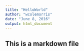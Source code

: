 ```yaml
---
title: "HelloWorld"
author: "wcolemorris"
date: "June 8, 2016"
output: html_document
---
```


## This is a markdown file